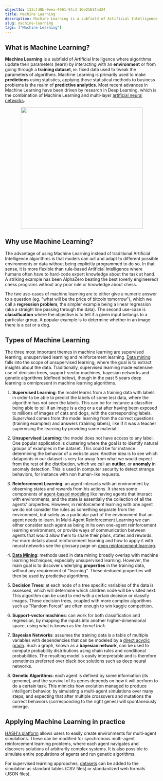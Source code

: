 ```yaml
---
objectId: 133cfd8b-9eea-4961-94c3-16e21614ad34
title: Machine Learning
description: Machine Learning is a subfield of Artificial Intelligence where parameters of an algorithm are updated from data inputs or by interacting with an environment.
slug: machine-learning
tags: ["Machine Learning"]
---
```


## What is Machine Learning?

**Machine Learning** is a subfield of Artificial Intelligence where algorithms update their parameters (learn) by interacting with an **environment** or from going through a **training dataset**, ie. fixed data used to tweak the parameters of algorithms. Machine Learning is primarily used to make **predictions** using statistics, applying those statistical methods to business problems is the realm of **predictive analytics**. Most recent advances in Machine Learning have been driven by research in Deep Learning, which is the combination of Machine Learning and multi-layer [artificial neural networks](https://hash.ai/glossary/neural-nets).

<p align="center">
  <img
    width="400"
    height="400"
    src="https://cdn-us1.hash.ai/site/ai-ml-dl.svg"
  />
</p>

## Why use Machine Learning?

The advantage of using Machine Learning instead of traditional Artificial Intelligence algorithms is that models can act and adapt to different possible environments or data without being explicitly programmed to do so. In that sense, it is more flexible than rule-based Artificial Intelligence where humans often have to hard-code expert knowledge about the task at hand. A striking example has been AlphaZero beating the best (overly engineered) chess programs without any prior rule or knowledge about chess.

The two use-cases of machine learning are to either give a numeric answer to a question (eg. "what will be the price of bitcoin tomorrow"), which we call a **regression problem**, the simpler example being a linear regression (aka a straight line passing through the data). The second use-case is **classification** where the objective is to tell if a given input belongs to a particular group. A popular example is to determine whether in an image there is a cat or a dog.

## Types of Machine Learning

The three most important themes in machine learning are supervised learning, unsupervised learning and reinforcement learning. [Data mining](https://hash.ai/glossary/data-mining) falls into the scope of unsupervised learning, where the goal is to extract insights about the data. Traditionally, supervised learning made extensive use of decision trees, support-vector machines, bayesian networks and genetic algorithms (defined below), though in the past 5 years deep learning is omnipresent in machine learning algorithms.

1.  **Supervised Learning**: the model learns from a training data with labels in order to be able to predict the labels of some test data, where the algorithm has not seen the labels. This can be for instance a classifier being able to tell if an image is a dog or a cat after having been exposed to millions of images of cats and dogs, with the corresponding labels. _Supervised_ comes from the model learning from the correct questions (training examples) and answers (training labels), like if it was a teacher supervising the learning by providing some material.

1.  **Unsupervised Learning**: the model does not have access to any label. One popular application is clustering where the goal is to identify natural groups of examples in the dataset. This could be for instance determining the behavior of a website user. Another idea is to see which datapoints in our dataset is very far away from what we would expect from the rest of the distribution, which we call an **outlier**, or **anomaly** in anomaly detection. This is used in computer security to detect strange behaviors, for instance with non human-like requests.

1.  **Reinforcement Learning**: an agent interacts with an environment by observing states and rewards from his actions. It shares some components of [agent-based modeling](https://hash.ai/glossary/agent-based-modeling) like having agents that interact with environments, and the state is essentially the collection of all the agents' properties. However, in reinforcement learning with one agent we do not consider the rules as something separate from the environment, but solely as a particular part of the environment that an agent needs to learn. In Multi-Agent Reinforcement Learning we can either consider each agent as being in its own one-agent reinforcement learning environment, or provide ways of communication between agents that would allow them to share their plans, states and rewards. For more details about reinforcement learning and how to apply it with neural networks see the glossary page on [deep reinforcement learning](https://hash.ai/glossary/deep-reinforcement-learning).

1.  **[Data Mining](https://hash.ai/glossary/data-mining)**: methods used in data mining broadly overlap with machine learning techniques, especially unsupervised learning. However, the main goal is to discover underlying **properties** in the training data, without any requirement of "learning". These deduced properties will then be used by predictive algorithms.

1.  **Decision Trees**: at each node of a tree specific variables of the data is assessed, which will determine which children node will be visited next. This algorithm can be used to end with a certain decision or classify images. These decision trees, coupled with more complex algorithms such as "Random Forest" are often enough to win kaggle competition.

1.  **Support-vector machines**: can work for both classification and regression, by mapping the inputs into another higher-dimensional space, using what is known as _the kernel trick_.

1.  **Bayesian Networks**: assumes the training data is a table of multiple variables with dependencies that can be modeled by a [direct acyclic graph](https://hash.ai/glossary/dag). Such a graph, known as a **bayesian network**, can be used to compute probability distributions using chain rules and conditional probabilities. The resulting model is easily interpretable and is therefore sometimes preferred over black box solutions such as deep neural networks.

1.  **Genetic Algorithms**: each agent is defined by some information (its genome), and the survival of its genes depends on how it will perform to do a certain task. This mimicks how evolution managed to produce intelligent behavior, by simulating a multi-agent simulations over many steps, and expecting that after multiple crossovers and mutations the correct behaviors (corresponding to the right genes) will spontaneously emerge.

## Applying Machine Learning in practice

[HASH's platform](https://hash.ai/platform) allows users to easily create environments for multi-agent simulations. These can be modified for synchronous multi-agent reinforcement learning problems, where each agent navigates and discovers solutions of arbitrarily complex systems. It is also possible to simulate entire populations of agents and run genetic algorithms.

For supervised learning approaches, [datasets](https://hash.dev/docs/simulations/creating-simulations/datasets) can be added to the simulation as standard tables (CSV files) or standardized web formats (JSON files).
